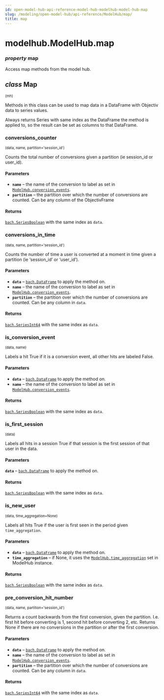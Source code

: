 ```yaml
---
id: open-model-hub-api-reference-model-hub-modelhub-model-hub-map
slug: /modeling/open-model-hub/api-reference/ModelHub/map/
title: map
---
```


# modelhub.ModelHub.map

<div className="property">

### <span className="type-annotation"><em>property </em></span> <span className="name">map</span>




<div className="content">

Access map methods from the model hub.

<div className="class">

## <span className="type-annotation"><em>class</em></span> <span className="name">Map</span>

<small className="parameter-list">(<span className="parameter" id="mh">mh</span>)</small>


<div className="content">

Methods in this class can be used to map data in a DataFrame with Objectiv data to series values.

Always returns Series with same index as the DataFrame the method is applied to, so the result can be set
as columns to that DataFrame.

<div className="method">

### <span className="name">conversions_counter</span>

<small className="parameter-list">(<span className="parameter" id="data">data</span>, <span className="parameter" id="name">name</span>, <span className="parameter" id="partition">partition='session_id'</span>)</small>


<div className="content">

Counts the total number of conversions given a partition (ie session_id
or user_id).


#### Parameters

* **`name`** – the name of the conversion to label as set in
[`ModelHub.conversion_events`](/modeling/open-model-hub/api-reference/ModelHub/modelhub.ModelHub.conversion_events.mdx).
* **`partition`** – the partition over which the number of conversions are counted. Can be any column
of the ObjectivFrame



#### Returns

[`bach.SeriesBoolean`](/modeling/bach/api-reference/Series/Boolean/index.mdx#bach.SeriesBoolean) with the same index as `data`.



</div>


</div>

<div className="method">

### <span className="name">conversions_in_time</span>

<small className="parameter-list">(<span className="parameter" id="data">data</span>, <span className="parameter" id="name">name</span>, <span className="parameter" id="partition">partition='session_id'</span>)</small>


<div className="content">

Counts the number of time a user is converted at a moment in time given a partition (ie ‘session_id’
or ‘user_id’).


#### Parameters

* **`data`** – [`bach.DataFrame`](/modeling/bach/api-reference/DataFrame/bach.DataFrame.mdx) to apply the method on.
* **`name`** – the name of the conversion to label as set in
[`ModelHub.conversion_events`](/modeling/open-model-hub/api-reference/ModelHub/modelhub.ModelHub.conversion_events.mdx).
* **`partition`** – the partition over which the number of conversions are counted. Can be any column
in `data`.



#### Returns

[`bach.SeriesInt64`](/modeling/bach/api-reference/Series/Int/index.mdx#bach.SeriesInt64) with the same index as `data`.



</div>


</div>

<div className="method">

### <span className="name">is_conversion_event</span>

<small className="parameter-list">(<span className="parameter" id="data">data</span>, <span className="parameter" id="name">name</span>)</small>


<div className="content">

Labels a hit True if it is a conversion event, all other hits are labeled False.


#### Parameters

* **`data`** – [`bach.DataFrame`](/modeling/bach/api-reference/DataFrame/bach.DataFrame.mdx) to apply the method on.
* **`name`** – the name of the conversion to label as set in
[`ModelHub.conversion_events`](/modeling/open-model-hub/api-reference/ModelHub/modelhub.ModelHub.conversion_events.mdx).



#### Returns

[`bach.SeriesBoolean`](/modeling/bach/api-reference/Series/Boolean/index.mdx#bach.SeriesBoolean) with the same index as `data`.



</div>


</div>

<div className="method">

### <span className="name">is_first_session</span>

<small className="parameter-list">(<span className="parameter" id="data">data</span>)</small>


<div className="content">

Labels all hits in a session True if that session is the first session of that user in the data.


#### Parameters

**`data`** – [`bach.DataFrame`](/modeling/bach/api-reference/DataFrame/bach.DataFrame.mdx) to apply the method on.



#### Returns

[`bach.SeriesBoolean`](/modeling/bach/api-reference/Series/Boolean/index.mdx#bach.SeriesBoolean) with the same index as `data`.



</div>


</div>

<div className="method">

### <span className="name">is_new_user</span>

<small className="parameter-list">(<span className="parameter" id="data">data</span>, <span className="parameter" id="time_aggregation">time_aggregation=None</span>)</small>


<div className="content">

Labels all hits True if the user is first seen in the period given `time_aggregation`.


#### Parameters

* **`data`** – [`bach.DataFrame`](/modeling/bach/api-reference/DataFrame/bach.DataFrame.mdx) to apply the method on.
* **`time_aggregation`** – if None, it uses the [`ModelHub.time_aggregation`](/modeling/open-model-hub/api-reference/ModelHub/modelhub.ModelHub.time_aggregation.mdx) set in ModelHub
instance.



#### Returns

[`bach.SeriesBoolean`](/modeling/bach/api-reference/Series/Boolean/index.mdx#bach.SeriesBoolean) with the same index as `data`.



</div>


</div>

<div className="method">

### <span className="name">pre_conversion_hit_number</span>

<small className="parameter-list">(<span className="parameter" id="data">data</span>, <span className="parameter" id="name">name</span>, <span className="parameter" id="partition">partition='session_id'</span>)</small>


<div className="content">

Returns a count backwards from the first conversion, given the partition. I.e. first hit before
converting is 1, second hit before converting 2, etc. Returns None if there are no conversions
in the partition or after the first conversion.


#### Parameters

* **`data`** – [`bach.DataFrame`](/modeling/bach/api-reference/DataFrame/bach.DataFrame.mdx) to apply the method on.
* **`name`** – the name of the conversion to label as set in
[`ModelHub.conversion_events`](/modeling/open-model-hub/api-reference/ModelHub/modelhub.ModelHub.conversion_events.mdx).
* **`partition`** – the partition over which the number of conversions are counted. Can be any column
in `data`.



#### Returns

[`bach.SeriesInt64`](/modeling/bach/api-reference/Series/Int/index.mdx#bach.SeriesInt64) with the same index as `data`.



</div>


</div>


</div>


</div>


</div>


</div>
